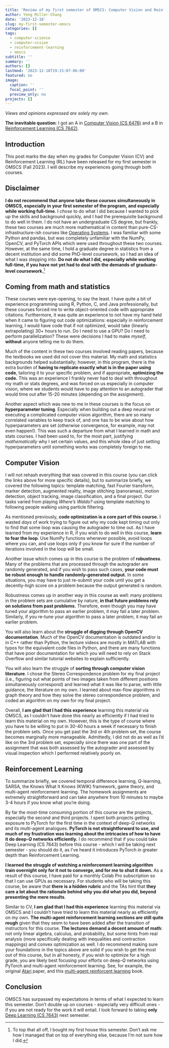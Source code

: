 ```yaml
---
title: 'Review of my first semester of OMSCS: Computer Vision and Reinforcement Learning'
author: Yeng Miller-Chang
date: '2023-12-18'
slug: my-first-semester-omscs
categories: []
tags:
  - computer-science
  - computer-vision
  - reinforcement-learning
  - omscs
subtitle: ''
summary: ''
authors: []
lastmod: '2023-12-18T19:15:07-06:00'
featured: no
image:
  caption: ''
  focal_point: ''
  preview_only: no
projects: []
---
```

*Views and opinions expressed are solely my own.*

**The inevitable question**: I got an A in [Computer Vision (CS 6476)](https://omscs.gatech.edu/cs-6476-computer-vision) and a B in [Reinforcement Learning (CS 7642)](https://omscs.gatech.edu/cs-7642-reinforcement-learning). 

## Introduction 

This post marks the day when my grades for Computer Vision (CV) and Reinforcement Learning (RL) have been released for my first semester in OMSCS (Fall 2023). I will describe my experiences going through both courses.

## Disclaimer

**I do not recommend that anyone take these courses simultaneously in OMSCS, especially in your first semester of the program, and especially while working full-time**. I *chose* to do what I did because I wanted to pick up the skills and background quickly, and I had the prerequisite background to do well in them. I do not have an undergraduate CS degree, but frankly, these two courses are much more mathematical in content than pure-CS-infrastructure-ish courses like [Operating Systems](https://omscs.gatech.edu/cs-6200-introduction-operating-systems). I was familiar with some Python and pandas, but was completely unfamiliar with the NumPy, OpenCV, and PyTorch APIs which were used throughout these two courses. However, at the same time, I hold a graduate degree in statistics from a decent institution and did some PhD-level coursework, so I had an idea of what I was stepping into. **Do not do what I did, especially while working full-time, if you have not yet had to deal with the demands of graduate-level coursework.**^[To top that all off, I bought my first house this semester. Don't ask me how I managed that on top of everything else, because I'm not sure how I did.]

## Coming from math and statistics

These courses were eye-opening, to say the least. I have quite a bit of experience programming using R, Python, C, and Java professionally, but these courses forced me to write object-oriented code with appropriate citations. Furthermore, it was quite an experience to not have my hand held when it came to figuring out code optimizations: especially in reinforcement learning, I would have code that if not optimized, would take (linearly extrapolating) 30+ hours to run. Do I need to use a GPU? Do I need to perform parallelization? These were decisions I had to make *myself*, **without** anyone telling me to do them.

Much of the content in these two courses involved reading papers, because the textbooks we used did not cover this material. My math and statistics backgrounds helped substantially; however, in this program, there is the extra burden of **having to replicate exactly what is in the paper using code**, tailoring it to your specific problem, and if appropriate, **optimizing the code.** This was an experience I frankly never had to deal with throughout my math or stats degrees, and was forced on us especially in computer vision, where we students would have to pay attention to an autograder that would time out after 15-20 minutes (depending on the assignment).

Another aspect which was new to me in these courses is the focus on **hyperparameter tuning**. Especially when building out a deep neural net or executing a complicated computer vision algorithm, there are so many correlated variables to keep track of, and one has to be wise about how hyperparameters are set (otherwise convergence, for example, may not even happen!). This was such a departure from what I learned in math and stats courses. I had been used to, for the most part, justifying *mathematically* why I set certain values, and this whole idea of just setting hyperparameters until something works was completely foreign to me.  

## Computer Vision

I will not rehash everything that was covered in this course (you can click the links above for more specific details), but to summarize briefly, we covered the following topics: template matching, fast Fourier transform, marker detection, augmented reality, image stitching (panoramas), motion detection, object tracking, image classification, and a final project. Our tasks varied from playing *Where's Waldo?* using template matching to following people walking using particle filtering.

As mentioned previously, **code optimization is a core part of this course.** I wasted *days* of work trying to figure out why my code kept timing out only to find that some loop was causing the autograder to time out. As I have learned from my experience in R, if you wish to do well in this course, **learn to fear the loop**. Use NumPy functions whenever possible, avoid loops where you can, and use loops only if you know for sure if the number of iterations involved in the loop will be small. 

Another issue which comes up in this course is the problem of **robustness**. Many of the problems that are processed through the autograder are randomly generated, and if you wish to pass such cases, **your code must be robust enough to handle randomly-generated output.** In some situations, you may have to just re-submit your code until you get a decently-high score on a problem because the output generated is random. 

Robustness comes up in another way in this course as well: many problems in the problem sets are cumulative by nature, **in that future problems rely on solutions from past problems.** Therefore, even though you may have tuned your algorithm to pass an earlier problem, it may fail a later problem. Similarly, if you re-tune your algorithm to pass a later problem, it may fail an earlier problem.

You will also learn about the **struggle of digging through OpenCV documentation**. Much of the OpenCV documentation is outdated and/or is in C++ rather than Python, the lecture videos are mostly in MATLAB with typos for the equivalent code files in Python, and there are many functions that have poor documentation for which you will need to rely on Stack Overflow and similar tutorial websites to explain sufficiently.

You will also learn the struggle of **sorting through computer vision literature**. I chose the Stereo Correspondence problem for my final project (i.e., figuring out what points of two images taken from different positions simultaneously correspond) and learned what it was like to parse, with little guidance, the literature on my own. I learned about max-flow algorithms in graph theory and how they solve the stereo correspondence problem, and coded an algorithm on my own for my final project.

Overall, **I am glad that I had this experience** learning this material via OMSCS, as I couldn't have done this nearly as efficiently if I had tried to learn this material on my own. However, this is the type of course where you have to be willing to put in 30-40 hours a week if necessary to finish the problem sets. Once you get past the 3rd or 4th problem set, the course becomes marginally more manageable. Admittedly, I did not do as well as I'd like on the 3rd problem set, especially since there was one part of the assignment that was both assessed by the autograder and assessed by visual inspection which I performed relatively poorly on.

## Reinforcement Learning

To summarize briefly, we covered temporal difference learning, $Q$-learning, SARSA, the Knows What It Knows (KWIK) framework, game theory, and multi-agent reinforcement learning. The homework assignments are extremely straightforward and can take anywhere from 10 minutes to maybe 3-4 hours if you know what you're doing. 

By far the most-time consuming portion of this course are the projects, especially the second and third projects. I spent both projects getting exposure to PyTorch for the first time in the context of deep-$Q$ networks and its multi-agent analogues. **PyTorch is not straightforward to use, and much of my frustration was learning about the intricacies of how to have it do deep-$Q$ networks efficiently.** I do recommend that if you could take Deep Learning (CS 7643) before this course - which I will be taking next semester - you should do it, as I've heard it introduces PyTorch in greater depth than Reinforcement Learning.

**I learned the struggle of watching a reinforcement learning algorithm train overnight only for it not to converge, and for me to shut it down.** As a result of this course, I have paid for a monthly Colab Pro subscription so that I can use GPUs as necessary. For students who will be taking this course, be aware that **there is a hidden rubric** and the TAs hint that **they care a lot about the rationale behind why you did what you did, beyond presenting the mere results**. 

Similar to CV, **I am glad that I had this experience** learning this material via OMSCS and I couldn't have tried to learn this material nearly as efficiently on my own. **The multi-agent reinforcement learning sections are still quite rough** given that they seem to have been added after the transition of instructors for this course. **The lectures demand a decent amount of math**: not only linear algebra, calculus, and probability, but some hints from real analysis (more specifically dealing with inequalities and contraction mappings) and convex optimization as well. I do recommend making sure your foundations in the topics above are solid if you wish to get the most out of this course, but in all honesty, if you wish to optimize for a high grade, you are likely best focusing your efforts on deep-$Q$ networks using PyTorch and multi-agent reinforcement learning. See, for example, the original [Atari](https://arxiv.org/abs/1312.5602) paper, and this [multi-agent reinforcent learning](https://www.marl-book.com/) book.

## Conclusion

OMSCS has surpassed my expectations in terms of what I expected to learn this semester. Don't double up on courses - especially very difficult ones - if you are not ready for the work it will entail. I look forward to taking **only** [Deep Learning (CS 7643)](https://omscs.gatech.edu/cs-7643-deep-learning) next semester.